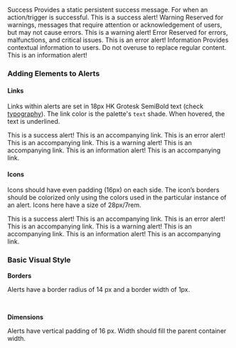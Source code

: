 


<Row>
    <Col mr={[0, "20px"]}>
        <Box flex="1">
            <Heading type="h4" as="h4" mb="8px" >Success</Heading>
            <Text type="body" as="p" pb={["16px", "40px"]}>Provides a static persistent success message. For when an action/trigger is successful.</Text>
            <CodeExampleBox p="md">
                <Alert>This is a success alert!</Alert>
            </CodeExampleBox>
        </Box>
    </Col>
    <Col mr={[0, "20px"]}>
        <Box flex="1">
            <Heading type="h4" as="h4" mb="8px">Warning</Heading>
            <Text type="body" as="p" pb="16px">Reserved for warnings, messages that require attention or acknowledgement of users, but may not cause errors.</Text>
            <CodeExampleBox p="md">
                <Alert variant="warning">This is a warning alert!</Alert>
            </CodeExampleBox>
        </Box>
    </Col>
</Row>
<Row>
    <Col mr={[0, "20px"]}>
        <Box flex="1">
            <Heading type="h4" as="h4" mb="8px">Error</Heading>
            <Text type="body" as="p" pb="16px">Reserved for errors, malfunctions, and critical issues.</Text>
            <CodeExampleBox p="md">
                <Alert variant="error">This is an error alert!</Alert>
            </CodeExampleBox>
        </Box>
    </Col>
    <Col mr={[0, "20px"]}>
        <Box flex="1">
            <Heading type="h4" as="h4" mb="8px">Information</Heading>
            <Text type="body" as="p" pb="16px">Provides contextual information to users. Do not overuse to replace regular content.</Text>
            <CodeExampleBox p="md">
                <Alert variant="information">This is an information alert!</Alert>
            </CodeExampleBox>
        </Box>
    </Col>
</Row>

### Adding Elements to Alerts

#### Links
Links within alerts are set in 18px HK Grotesk SemiBold text (check [typography](/design/typography)). The link color is the palette's `text` shade. When hovered, the text is underlined.

<CodeExampleBox p="md" pb="xxs">
<Alert variant="success" mb="md">
    This is a success alert! This is an accompanying  <Link href="#">link</Link>.
</Alert>

<Alert variant="error" mb="md">
    This is an error alert! This is an accompanying  <Link href="#">link</Link>.
</Alert>

<Alert variant="warning" mb="md">
    This is a warning alert! This is an accompanying  <Link href="#">link</Link>.
</Alert>

<Alert variant="information" mb="md">
    This is an information alert! This is an accompanying  <Link href="#">link</Link>.
</Alert>
</CodeExampleBox>

#### Icons
Icons should have even padding (16px) on each side. The icon’s borders should be colorized only using the colors used in the particular instance of an alert. Icons here have a size of 28px/7rem.

<CodeExampleBox p="md" pb="xxs">
<Alert variant="success" mb="md">
    <Icon width="28px" type="successAlert" />
    This is a success alert! This is an accompanying  <Link href="#">link</Link>.
</Alert>

<Alert variant="error" mb="md">
    <Icon width="28px" type="errorAlert" />
    This is an error alert! This is an accompanying  <Link href="#">link</Link>.
</Alert>

<Alert variant="warning" mb="md">
    <Icon width="28px" type="warningAlert" />
    This is a warning alert! This is an accompanying  <Link href="#">link</Link>.
</Alert>

<Alert variant="information" mb="md">
    <Icon width="28px" type="infoAlert" />
    This is an information alert! This is an accompanying  <Link href="#">link</Link>.
</Alert>
</CodeExampleBox>

### Basic Visual Style

**Borders**

Alerts have a border radius of 14 px and a border width of 1px.

<br/>

**Dimensions**

Alerts have vertical padding of 16 px. Width should fill the parent container width.
